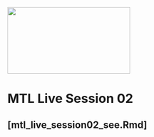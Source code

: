 <img src = "https://github.com/lzim/teampsd/blob/master/resources/logos/mtl_sq_sm.png"
     height = "150" width = "275">  

# MTL Live Session 02

##  [mtl_live_session02_see.Rmd]
